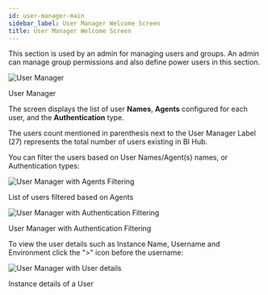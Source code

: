 ```yaml
---
id: user-manager-main
sidebar_label: User Manager Welcome Screen
title: User Manager Welcome Screen
---
```



This section is used by an admin for managing users and groups. An admin can manage group permissions and also define power users in this section.

  <div class="center">
    <Zoom>
      <img alt="User Manager" src={useBaseUrl('doc-images/admin-guide/synch/user-manager.png')}/>
    </Zoom>
    <p>User Manager</p>
  </div>

The screen displays the list of user **Names**, **Agents** configured for each user, and the **Authentication** type.

The users count mentioned in parenthesis next to the User Manager Label (27) represents the total number of users existing in BI Hub. 

You can filter the users based on User Names/Agent(s) names, or Authentication types:
  <div class="center">
    <Zoom>
      <img alt="User Manager with Agents Filtering" src={useBaseUrl('doc-images/admin-guide/synch/um2.png')}/>
    </Zoom>
    <p>List of users filtered based on Agents</p>
  </div>

  <div class="center">
    <Zoom>
      <img alt="User Manager with Authentication Filtering" src={useBaseUrl('doc-images/admin-guide/synch/umauth.png')}/>
    </Zoom>
    <p>User Manager with Authentication Filtering</p>
  </div>

To view the user details such as Instance Name, Username and Environment click the ">" icon before the username:

  <div class="center">
    <Zoom>
      <img alt="User Manager with User details" src={useBaseUrl('doc-images/admin-guide/synch/um3new.png')}/>
    </Zoom>
    <p>Instance details of a User</p>
  </div>